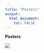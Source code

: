 ```yaml
---
title: "Posters"
output: 
  html_document:
    toc: FALSE
---
```

  
**Posters**

![](../figs25/2025_Posters.jpg)
